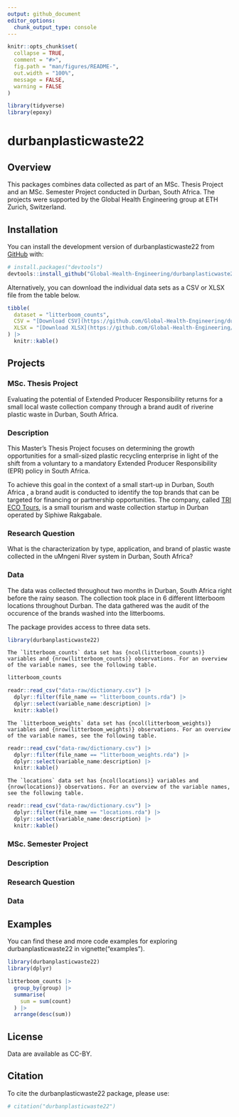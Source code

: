 ```yaml
---
output: github_document
editor_options: 
  chunk_output_type: console
---
```


<!-- README.md is generated from README.Rmd. Please edit that file -->

```r
knitr::opts_chunk$set(
  collapse = TRUE,
  comment = "#>",
  fig.path = "man/figures/README-",
  out.width = "100%",
  message = FALSE,
  warning = FALSE
)

library(tidyverse)
library(epoxy)
```

# durbanplasticwaste22

<!-- badges: start -->

<!-- badges: end -->

## Overview

This packages combines data collected as part of an MSc. Thesis Project and an 
MSc. Semester Project conducted in Durban, South Africa. The projects were 
supported by the Global Health Engineering group at ETH Zurich, Switzerland.

## Installation

You can install the development version of durbanplasticwaste22 
from [GitHub](https://github.com/) with:

``` r
# install.packages("devtools")
devtools::install_github("Global-Health-Engineering/durbanplasticwaste22")
```

Alternatively, you can download the individual data sets as a CSV or XLSX file 
from the table below.

```r
tibble(
  dataset = "litterboom_counts",
  CSV = "[Download CSV](https://github.com/Global-Health-Engineering/durbanplasticwaste22/raw/main/inst/extdata/litterboom_counts.csv)",
  XLSX = "[Download XLSX](https://github.com/Global-Health-Engineering/durbanplasticwaste22/raw/main/inst/extdata/litterboom_counts.xlsx)"
) |> 
  knitr::kable()
```

## Projects

### MSc. Thesis Project

Evaluating the potential of Extended Producer Responsibility returns for a small
local waste collection company through a brand audit of riverine plastic waste 
in Durban, South Africa.

### Description

This Master's Thesis Project focuses on determining the growth 
opportunities for a small-sized plastic recycling enterprise in light 
of the shift from a voluntary to a mandatory Extended Producer
Responsibility (EPR) policy in South Africa. 

To achieve this goal in  the context of a small start-up in Durban, South Africa
, a brand audit is conducted to identify the top brands that can be targeted for 
financing or partnership opportunities. The company, called 
[TRI ECO Tours](https://triecotours.co.za/), is a small tourism and waste 
collection startup in Durban operated by Siphiwe Rakgabale.

### Research Question

What is the characterization by type, application, and brand of plastic
waste collected in the uMngeni River system in Durban, South Africa?

### Data 

The data was collected throughout two months in Durban, South Africa right 
before the rainy season. The collection took place in 6 different litterboom 
locations throughout Durban. The data gathered was the audit of the occurence 
of the brands washed into the litterbooms. 

The package provides access to three data sets.

```r
library(durbanplasticwaste22)
```



```epoxy
The `litterboom_counts` data set has {ncol(litterboom_counts)} variables and {nrow(litterboom_counts)} observations. For an overview of the variable names, see the following table.  

```

```r
litterboom_counts
```


```r
readr::read_csv("data-raw/dictionary.csv") |> 
  dplyr::filter(file_name == "litterboom_counts.rda") |> 
  dplyr::select(variable_name:description) |> 
  knitr::kable()
```

```epoxy
The `litterboom_weights` data set has {ncol(litterboom_weights)} variables and {nrow(litterboom_weights)} observations. For an overview of the variable names, see the following table.  

```

```r
readr::read_csv("data-raw/dictionary.csv") |> 
  dplyr::filter(file_name == "litterboom_weights.rda") |> 
  dplyr::select(variable_name:description) |> 
  knitr::kable()

```

```epoxy
The `locations` data set has {ncol(locations)} variables and {nrow(locations)} observations. For an overview of the variable names, see the following table.  

```

```r
readr::read_csv("data-raw/dictionary.csv") |> 
  dplyr::filter(file_name == "locations.rda") |> 
  dplyr::select(variable_name:description) |> 
  knitr::kable()

```

### MSc. Semester Project

<!--# please add semester project title -->

### Description

<!--# please add a short description of the semester -->

### Research Question

<!--# please add the research questions -->

### Data

## Examples

You can find these and more code examples for exploring durbanplasticwaste22 in 
vignette("examples").

```r
library(durbanplasticwaste22)
library(dplyr)

litterboom_counts |> 
  group_by(group) |> 
  summarise(
    sum = sum(count)
  ) |> 
  arrange(desc(sum))
```


## License

Data are available as CC-BY.

## Citation

To cite the durbanplasticwaste22 package, please use:

```r
# citation("durbanplasticwaste22")
```

